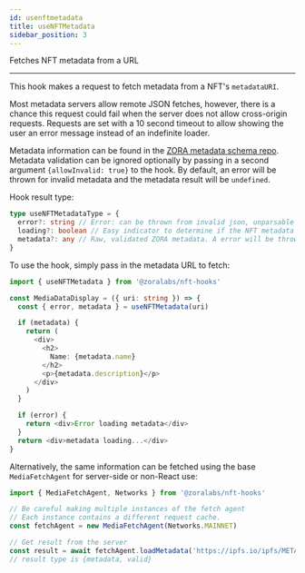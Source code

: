 ```yaml
---
id: usenftmetadata
title: useNFTMetadata
sidebar_position: 3
---
```


Fetches NFT metadata from a URL

---

This hook makes a request to fetch metadata from a NFT's `metadataURI`.

Most metadata servers allow remote JSON fetches, however, there is a chance this request could fail when the server
does not allow cross-origin requests. Requests are set with a 10 second timeout to allow showing the user an error message
instead of an indefinite loader. 

Metadata information can be found in the [ZORA metadata schema repo](https://github.com/ourzora/media-metadata-schemas). Metadata validation can be
ignored optionally by passing in a second argument `{allowInvalid: true}` to the hook. By default, an error will be thrown for
invalid metadata and the metadata result will be `undefined`.

Hook result type:

```typescript
type useNFTMetadataType = {
  error?: string // Error: can be thrown from invalid json, unparsable json, network request failure, network request timeout
  loading?: boolean // Easy indicator to determine if the NFT metadata is loading. Same as (!metadata && !error).
  metadata?: any // Raw, validated ZORA metadata. A error will be thrown if the metadata does not validate.
}
```

To use the hook, simply pass in the metadata URL to fetch:

```typescript
import { useNFTMetadata } from '@zoralabs/nft-hooks'

const MediaDataDisplay = ({ uri: string }) => {
  const { error, metadata } = useNFTMetadata(uri)

  if (metadata) {
    return (
      <div>
        <h2>
          Name: {metadata.name}
        </h2>
        <p>{metadata.description}</p>
      </div>
    )
  }

  if (error) {
    return <div>Error loading metadata</div>
  }
  return <div>metadata loading...</div>
}
```

Alternatively, the same information can be fetched using the base `MediaFetchAgent` for server-side or non-React use:

```typescript
import { MediaFetchAgent, Networks } from '@zoralabs/nft-hooks'

// Be careful making multiple instances of the fetch agent
// Each instance contains a different request cache.
const fetchAgent = new MediaFetchAgent(Networks.MAINNET)

// Get result from the server
const result = await fetchAgent.loadMetadata('https://ipfs.io/ipfs/METADATA_HASH')
// result type is {metadata, valid}
```
